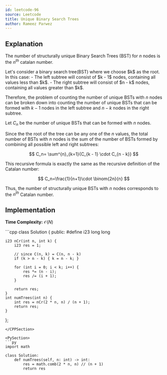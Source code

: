 ```yaml
---
id: leetcode-96
source: Leetcode
title: Unique Binary Search Trees
author: Rameez Parwez
---
```


## Explanation

The number of structurally unique Binary Search Trees (BST) for $n$ nodes is the $n^{th}$ catalan number.

<Spoiler title = "Proof">
Let's consider a binary search tree(BST) where we choose $k$ as the root. In this case: 
- The left subtree will consist of $k - 1$ nodes, containing all values less than $k$.
- The right subtree will consist of $n - k$ nodes, containing all values greater than $k$.

Therefore, the problem of counting the number of unique BSTs with $n$ nodes can be broken down into counting the number of unique BSTs that can be formed with $k - 1$ nodes in the left subtree and $n - k$ nodes in the right subtree.

Let $C_n$ be the number of unique BSTs that can be formed with $n$ nodes.

Since the the root of the tree can be any one of the $n$ values, the total number of BSTs with $n$ nodes is the sum of the number of BSTs formed by combining all possible left and right subtrees:

$$
C_n= \sum^{n}_{k=1}{C_{k - 1} \cdot C_{n - k}}
$$

This recursive formula is exactly the same as the recursive definition of the Catalan number:

$$
C_n=\frac{1}{n+1}\cdot \binom{2n}{n}
$$

Thus, the number of structurally unique BSTs with $n$ nodes corresponds to the $n^{th}$ Catalan number.

</Spoiler>

## Implementation

**Time Complexity:** $\mathcal{O}(N)$

<LanguageSection>

<CPPSection>
```cpp
class Solution {
  public:
#define i23 long long

	i23 nCr(int n, int k) {
		i23 res = 1;

		// since C(n, k) = C(n, n - k)
		if (k > n - k) { k = n - k; }

		for (int i = 0; i < k; i++) {
			res *= (n - i);
			res /= (i + 1);
		}

		return res;
	}
	int numTrees(int n) {
		int res = nCr(2 * n, n) / (n + 1);
		return res;
	}
};
```
</CPPSection>

<PySection>
```py
import math

class Solution:
	def numTrees(self, n: int) -> int:
		res = math.comb(2 * n, n) // (n + 1)
		return res
```
</PySection>

</LanguageSection>
